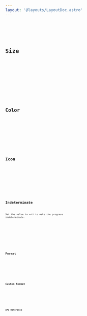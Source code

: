 ```yaml
---
layout: '@layouts/LayoutDoc.astro'
---
```










<Preview client:load>
	<Fragment slot="preview">
		<Default client:visible />
	</Fragment>
	<Fragment slot="code">
		<Code code={DefaultRaw} lang="svelte" />
	</Fragment>
</Preview>

## Size

<Preview client:load>
	<Fragment slot="preview">
		<Size client:visible />
	</Fragment>
	<Fragment slot="code">
		<Code code={SizeRaw} lang="svelte" />
	</Fragment>
</Preview>

## Color

<Preview client:load>
	<Fragment slot="preview">
		<Color client:visible />
	</Fragment>
	<Fragment slot="code">
		<Code code={ColorRaw} lang="svelte" />
	</Fragment>
</Preview>

## Icon

<Preview client:load>
	<Fragment slot="preview">
		<Icon client:visible />
	</Fragment>
	<Fragment slot="code">
		<Code code={IconRaw} lang="svelte" />
	</Fragment>
</Preview>

## Indeterminate

Set the value to `null` to make the progress indeterminate.

<Preview client:load>
	<Fragment slot="preview">
		<Indeterminate client:visible />
	</Fragment>
	<Fragment slot="code">
		<Code code={IndeterminateRaw} lang="svelte" />
	</Fragment>
</Preview>

## Format

<Preview client:load>
	<Fragment slot="preview">
		<Format client:visible />
	</Fragment>
	<Fragment slot="code">
		<Code code={FormatRaw} lang="svelte" />
	</Fragment>
</Preview>

## Custom Format

<Preview client:load>
	<Fragment slot="preview">
		<CustomFormat client:visible />
	</Fragment>
	<Fragment slot="code">
		<Code code={CustomFormatRaw} lang="svelte" />
	</Fragment>
</Preview>

## API Reference

<ApiTable component="progress" />
